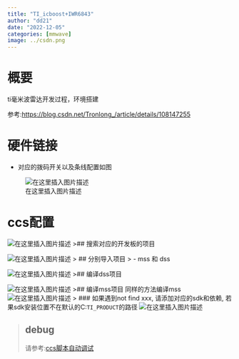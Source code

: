 ```yaml
---
title: "TI_icboost+IWR6843"
author: "dd21"
date: "2022-12-05" 
categories: [mmwave]
image: ../csdn.png
---
```



# 概要

ti毫米波雷达开发过程，环境搭建
 

参考:[https://blog.csdn.net/Tronlong_/article/details/108147255](https://blog.csdn.net/Tronlong_/article/details/108147255)


# 硬件链接
 - 对应的拨码开关以及条线配置如图

 
![在这里插入图片描述](https://img-blog.csdnimg.cn/986e8a66ac044217a29a83cabcb279e6.jpeg)

# ccs配置
![在这里插入图片描述](https://img-blog.csdnimg.cn/0bc9846fae624e548596fca18c9164f7.png)
>## 搜索对应的开发板的项目

![在这里插入图片描述](https://img-blog.csdnimg.cn/ad665a8dec9649418026c0166b1ed037.png)
> ## 分别导入项目
> - mss 和 dss

![在这里插入图片描述](https://img-blog.csdnimg.cn/681684f8d57d409d96d4efd2b35aef6f.png)
>## 编译dss项目

![在这里插入图片描述](https://img-blog.csdnimg.cn/7da92a3a609f40e0a8564b772ff6af6e.png)
>## 编译mss项目
同样的方法编译mss
![在这里插入图片描述](https://img-blog.csdnimg.cn/b553e125297d4b5dabe4e84dd0df02a9.png)
> ### 如果遇到not find xxx, 请添加对应的sdk和依赖, 若果sdk安装位置不在默认的C:\ti则需要进行修改环境变量中的`TI_PRODUCT`的路径
![在这里插入图片描述](https://img-blog.csdnimg.cn/d418f6b198f849b7a5da97f134afece8.png)

> ## debug
请参考:[ccs脚本自动调试](https://editor.csdn.net/md/?articleId=127475948)


